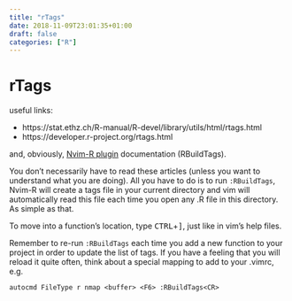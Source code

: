 ```yaml
---
title: "rTags"
date: 2018-11-09T23:01:35+01:00
draft: false
categories: ["R"]
---
```

# rTags

useful links:

* https://stat.ethz.ch/R-manual/R-devel/library/utils/html/rtags.html
* https://developer.r-project.org/rtags.html

and, obviously, [Nvim-R plugin](https://github.com/jalvesaq/Nvim-R) documentation (RBuildTags).

You don't necessarily have to read these articles (unless you want to understand what you are doing). All you have to do is to run `:RBuildTags`, Nvim-R will create a tags file in your current directory and vim will automatically read this file each time you open any .R file in this directory. As simple as that.

To move into a function's location, type <kbd>CTRL</kbd>+<kbd>]</kbd>, just like in vim's help files.

Remember to re-run `:RBuildTags` each time you add a new function to your project in order to update the list of tags. If you have a feeling that you will reload it quite often, think about a special mapping to add to your .vimrc, e.g.

```vimscript
autocmd FileType r nmap <buffer> <F6> :RBuildTags<CR>
```
